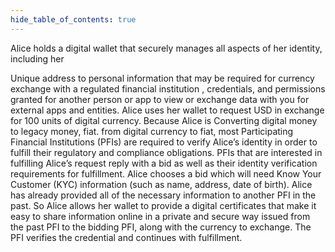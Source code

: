 ```yaml
---
hide_table_of_contents: true
---
```


Alice holds a digital wallet that securely manages all aspects of her identity, including her

<TooltipWrapper trigger="identifiers">
  Unique address to personal information that may be required for currency
  exchange with a regulated financial institution
</TooltipWrapper>
, credentials, and <TooltipWrapper trigger="authorizations">
  permissions granted for another person or app to view or exchange data with
  you
</TooltipWrapper> for external apps and entities. Alice uses her wallet to request
USD in exchange for 100 units of digital currency. Because Alice is <TooltipWrapper trigger="off-ramping">
  Converting digital money to legacy money, fiat.
</TooltipWrapper> from digital currency to fiat, most Participating Financial Institutions
(PFIs) are required to verify Alice’s identity in order to fulfill their regulatory
and compliance obligations. PFIs that are interested in fulfilling Alice’s request
reply with a bid as well as their identity verification requirements for fulfillment.
Alice chooses a bid which will need Know Your Customer (KYC) information (such as
name, address, date of birth). Alice has already provided all of the necessary information
to another PFI in the past. So Alice allows her wallet to provide a <TooltipWrapper trigger="verifiable credential">
  digital certificates that make it easy to share information online in a
  private and secure way
</TooltipWrapper> issued from the past PFI to the bidding PFI, along with the currency
to exchange. The PFI verifies the credential and continues with fulfillment.
